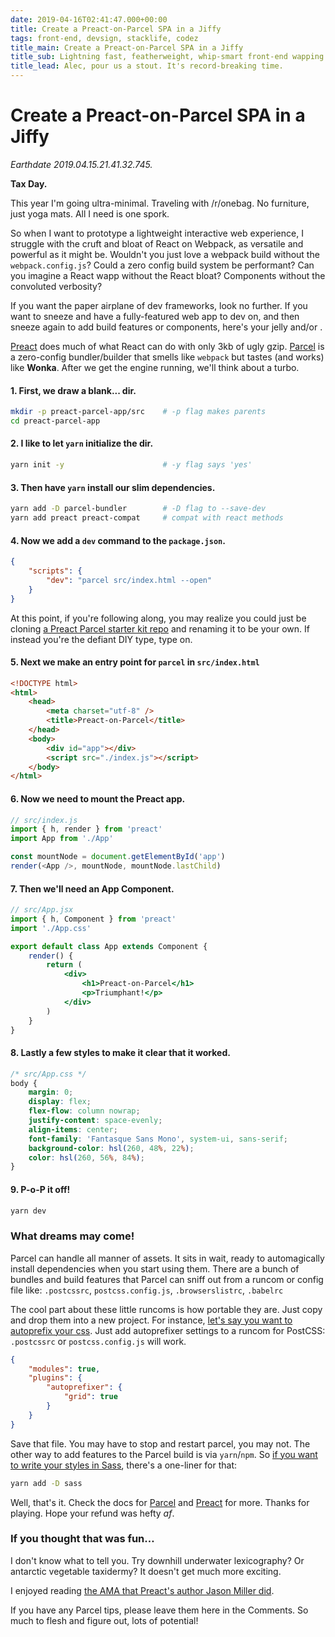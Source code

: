 ```yaml
---
date: 2019-04-16T02:41:47.000+00:00
title: Create a Preact-on-Parcel SPA in a Jiffy
tags: front-end, devsign, stacklife, codez
title_main: Create a Preact-on-Parcel SPA in a Jiffy
title_sub: Lightning fast, featherweight, whip-smart front-end wapping
title_lead: Alec, pour us a stout. It's record-breaking time.
---
```


# Create a Preact-on-Parcel SPA in a Jiffy

_Earthdate 2019.04.15.21.41.32.745._

**Tax Day.**

This year I'm going ultra-minimal. Traveling with /r/onebag. No furniture, just yoga mats. All I need is one spork.

So when I want to prototype a lightweight interactive web experience, I struggle with the cruft and bloat of React on Webpack, as versatile and powerful as it might be. Wouldn't you just love a webpack build without the `webpack.config.js`? Could a zero config build system be performant? Can you imagine a React wapp without the React bloat? Components without the convoluted verbosity?

If you want the paper airplane of dev frameworks, look no further. If you want to sneeze and have a fully-featured web app to dev on, and then sneeze again to add build features or components, here's your jelly and/or .

[Preact](https://preactjs.com) does much of what React can do with only 3kb of ugly gzip. [Parcel](https://parceljs.org) is a zero-config bundler/builder that smells like `webpack` but tastes (and works) like **Wonka**. After we get the engine running, we'll think about a turbo.

#### 1. First, we draw a blank... dir.

```bash
mkdir -p preact-parcel-app/src    # -p flag makes parents
cd preact-parcel-app
```

#### 2. I like to let `yarn` initialize the dir.

```bash
yarn init -y                      # -y flag says 'yes'
```

#### 3. Then have `yarn` install our slim dependencies.

```bash
yarn add -D parcel-bundler        # -D flag to --save-dev
yarn add preact preact-compat     # compat with react methods
```

#### 4. Now we add a `dev` command to the `package.json`.

```json
{
	"scripts": {
		"dev": "parcel src/index.html --open"
	}
}
```

At this point, if you're following along, you may realize you could just be cloning [a Preact Parcel starter kit repo](https://github.com/krry/preact-on-parcel) and renaming it to be your own. If instead you're the defiant DIY type, type on.

#### 5. Next we make an entry point for `parcel` in `src/index.html`

```html
<!DOCTYPE html>
<html>
	<head>
		<meta charset="utf-8" />
		<title>Preact-on-Parcel</title>
	</head>
	<body>
		<div id="app"></div>
		<script src="./index.js"></script>
	</body>
</html>
```

#### 6. Now we need to mount the Preact app.

```javascript
// src/index.js
import { h, render } from 'preact'
import App from './App'

const mountNode = document.getElementById('app')
render(<App />, mountNode, mountNode.lastChild)
```

#### 7. Then we'll need an App Component.

```jsx
// src/App.jsx
import { h, Component } from 'preact'
import './App.css'

export default class App extends Component {
	render() {
		return (
			<div>
				<h1>Preact-on-Parcel</h1>
				<p>Triumphant!</p>
			</div>
		)
	}
}
```

#### 8. Lastly a few styles to make it clear that it worked.

```css
/* src/App.css */
body {
	margin: 0;
	display: flex;
	flex-flow: column nowrap;
	justify-content: space-evenly;
	align-items: center;
	font-family: 'Fantasque Sans Mono', system-ui, sans-serif;
	background-color: hsl(260, 48%, 22%);
	color: hsl(260, 56%, 84%);
}
```

#### 9. P-o-P it off!

```bash
yarn dev
```

### What dreams may come!

Parcel can handle all manner of assets. It sits in wait, ready to automagically install dependencies when you start using them. There are a bunch of bundles and build features that Parcel can sniff out from a runcom or config file like: `.postcssrc`, `postcss.config.js`, `.browserslistrc`, `.babelrc`

The cool part about these little runcoms is how portable they are. Just copy and drop them into a new project. For instance, [let's say you want to autoprefix your css](https://parceljs.org/css.html). Just add autoprefixer settings to a runcom for PostCSS: `.postcssrc` or `postcss.config.js` will work.

```json
{
	"modules": true,
	"plugins": {
		"autoprefixer": {
			"grid": true
		}
	}
}
```

Save that file. You may have to stop and restart parcel, you may not. The other way to add features to the Parcel build is via `yarn`/`npm`. So [if you want to write your styles in Sass](https://parceljs.org/scss.html), there's a one-liner for that:

```bash
yarn add -D sass
```

Well, that's it. Check the docs for [Parcel](https://parceljs.org/getting_started.html) and [Preact](https://preactjs.com/guide/getting-started) for more. Thanks for playing. Hope your refund was hefty _af_.

### If you thought that was fun…

I don't know what to tell you. Try downhill underwater lexicography? Or antarctic vegetable taxidermy? It doesn't get much more exciting.

I enjoyed reading [the AMA that Preact's author Jason Miller did](https://jasonformat.com/preact-ama-on-sideway/).

If you have any Parcel tips, please leave them here in the Comments. So much to flesh and figure out, lots of potential!
